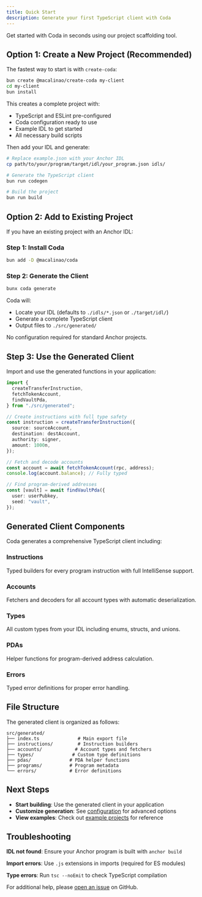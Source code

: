 ```yaml
---
title: Quick Start
description: Generate your first TypeScript client with Coda
---
```


Get started with Coda in seconds using our project scaffolding tool.

## Option 1: Create a New Project (Recommended)

The fastest way to start is with `create-coda`:

```bash
bun create @macalinao/create-coda my-client
cd my-client
bun install
```

This creates a complete project with:

- TypeScript and ESLint pre-configured
- Coda configuration ready to use
- Example IDL to get started
- All necessary build scripts

Then add your IDL and generate:

```bash
# Replace example.json with your Anchor IDL
cp path/to/your/program/target/idl/your_program.json idls/

# Generate the TypeScript client
bun run codegen

# Build the project
bun run build
```

## Option 2: Add to Existing Project

If you have an existing project with an Anchor IDL:

### Step 1: Install Coda

```bash
bun add -D @macalinao/coda
```

### Step 2: Generate the Client

```bash
bunx coda generate
```

Coda will:

- Locate your IDL (defaults to `./idls/*.json` or `./target/idl/`)
- Generate a complete TypeScript client
- Output files to `./src/generated/`

No configuration required for standard Anchor projects.

## Step 3: Use the Generated Client

Import and use the generated functions in your application:

```typescript
import {
  createTransferInstruction,
  fetchTokenAccount,
  findVaultPda,
} from "./src/generated";

// Create instructions with full type safety
const instruction = createTransferInstruction({
  source: sourceAccount,
  destination: destAccount,
  authority: signer,
  amount: 1000n,
});

// Fetch and decode accounts
const account = await fetchTokenAccount(rpc, address);
console.log(account.balance); // Fully typed

// Find program-derived addresses
const [vault] = await findVaultPda({
  user: userPubkey,
  seed: "vault",
});
```

## Generated Client Components

Coda generates a comprehensive TypeScript client including:

### **Instructions**

Typed builders for every program instruction with full IntelliSense support.

### **Accounts**

Fetchers and decoders for all account types with automatic deserialization.

### **Types**

All custom types from your IDL including enums, structs, and unions.

### **PDAs**

Helper functions for program-derived address calculation.

### **Errors**

Typed error definitions for proper error handling.

## File Structure

The generated client is organized as follows:

```
src/generated/
├── index.ts              # Main export file
├── instructions/         # Instruction builders
├── accounts/            # Account types and fetchers
├── types/              # Custom type definitions
├── pdas/              # PDA helper functions
├── programs/          # Program metadata
└── errors/            # Error definitions
```

## Next Steps

- **Start building**: Use the generated client in your application
- **Customize generation**: See [configuration](/docs/configuration) for advanced options
- **View examples**: Check out [example projects](/docs/examples) for reference

## Troubleshooting

**IDL not found**: Ensure your Anchor program is built with `anchor build`

**Import errors**: Use `.js` extensions in imports (required for ES modules)

**Type errors**: Run `tsc --noEmit` to check TypeScript compilation

For additional help, please [open an issue](https://github.com/macalinao/coda/issues) on GitHub.
